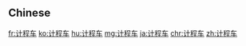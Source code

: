 {{also|計程車}}
==Chinese==
{{zh-see|計程車}}

[[fr:计程车]]
[[ko:计程车]]
[[hu:计程车]]
[[mg:计程车]]
[[ja:计程车]]
[[chr:计程车]]
[[zh:计程车]]